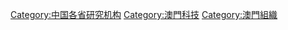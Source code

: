 [[Category:中国各省研究机构|Category:中国各省研究机构]]
[[Category:澳門科技|Category:澳門科技]]
[[Category:澳門組織|Category:澳門組織]]